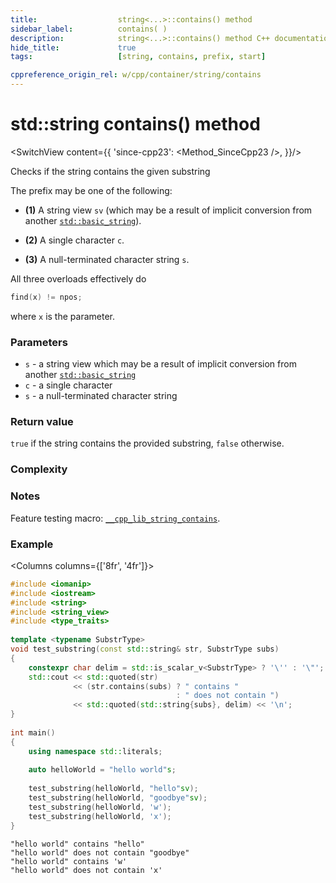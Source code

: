 ```yaml
---
title:					string<...>::contains() method
sidebar_label:			contains( )
description:			string<...>::contains() method C++ documentation
hide_title:				true
tags:					[string, contains, prefix, start]

cppreference_origin_rel: w/cpp/container/string/contains
---
```




<!----------------- Codes ---------------------->

<!-- contains() -->

# std::string contains() method

<SwitchView content={{
	'since-cpp23': <Method_SinceCpp23 />,
}}/>

Checks if the string contains the given substring

The prefix may be one of the following:
 - **(1)** A string view `sv` (which may be a result of implicit conversion from another [`std::basic_string`](../string)).

 - **(2)** A single character `c`.

 - **(3)** A null-terminated character string `s`.

All three overloads effectively do
```cpp
find(x) != npos;
```
where `x` is the parameter.

### Parameters

 - `s` - a string view which may be a result of implicit conversion from another [`std::basic_string`](../string)
 - `c` - a single character
 - `s` - a null-terminated character string

### Return value

`true` if the string contains the provided substring, `false` otherwise.

### Complexity

<ImproveSection />

### Notes

Feature testing macro: [`__cpp_lib_string_contains`](#).

### Example

<Columns columns={['8fr', '4fr']}>
<div>

```cpp
#include <iomanip>
#include <iostream>
#include <string>
#include <string_view>
#include <type_traits>
 
template <typename SubstrType>
void test_substring(const std::string& str, SubstrType subs)
{
    constexpr char delim = std::is_scalar_v<SubstrType> ? '\'' : '\"';
    std::cout << std::quoted(str)
              << (str.contains(subs) ? " contains "
                                     : " does not contain ")
              << std::quoted(std::string{subs}, delim) << '\n';
}
 
int main()
{
    using namespace std::literals;
 
    auto helloWorld = "hello world"s;
 
    test_substring(helloWorld, "hello"sv);
    test_substring(helloWorld, "goodbye"sv);
    test_substring(helloWorld, 'w');
    test_substring(helloWorld, 'x');
}
```

</div>
<div>

```plaintext title="Output"
"hello world" contains "hello"
"hello world" does not contain "goodbye"
"hello world" contains 'w'
"hello world" does not contain 'x'
```

</div>
</Columns>
